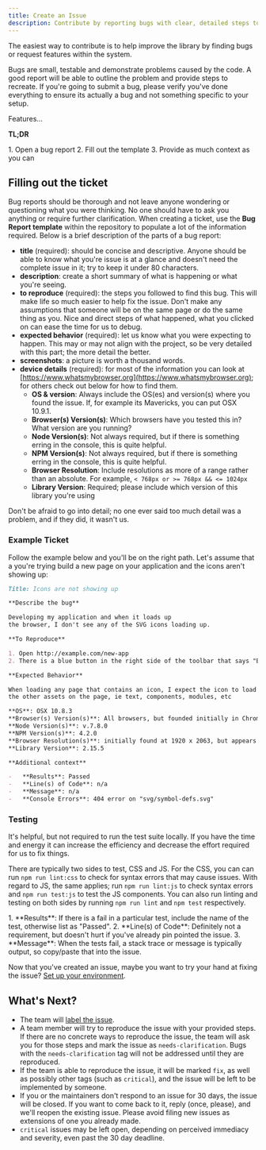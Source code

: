 ```yaml
---
title: Create an Issue
description: Contribute by reporting bugs with clear, detailed steps to reproduce issues. Ensure you've followed guidelines before submitting to help improve the library.
---
```



<CoC />

The easiest way to contribute is to help improve the library by finding bugs or request features within the system.

Bugs are small, testable and demonstrate problems caused by the code. A good report will be able to outline the problem and provide steps to recreate. If you're going to submit a bug, please verify you've done everything to ensure its actually a bug and not something specific to your setup.

Features…

**TL;DR**

<Steps>
1. Open a bug report
2. Fill out the template
3. Provide as much context as you can
</Steps>

## Filling out the ticket

Bug reports should be thorough and not leave anyone wondering or questioning what you were thinking. No one should have to ask you anything or require further clarification. When creating a ticket, use the **Bug Report template** within the repository to populate a lot of the information required. Below is a brief description of the parts of a bug report:

-   **title** (required): should be concise and descriptive. Anyone should be able to know what you're issue is at a glance and doesn't need the complete issue in it; try to keep it under 80 characters.
-   **description**: create a short summary of what is happening or what you're seeing.
-   **to reproduce** (required): the steps you followed to find this bug. This will make life so much easier to help fix the issue. Don't make any assumptions that someone will be on the same page or do the same thing as you. Nice and direct steps of what happened, what you clicked on can ease the time for us to debug.
-   **expected behavior** (required): let us know what you were expecting to happen. This may or may not align with the project, so be very detailed with this part; the more detail the better.
-   **screenshots**: a picture is worth a thousand words.
-   **device details** (required): for most of the information you can look at [https://www.whatsmybrowser.org](https://www.whatsmybrowser.org); for others check out below for how to find them.
	-   **OS & version**: Always include the OS(es) and version(s) where you found the issue. If, for example its Mavericks, you can put OSX 10.9.1.
	-   **Browser(s) Version(s)**: Which browsers have you tested this in? What version are you running?
	-   **Node Version(s)**: Not always required, but if there is something erring in the console, this is quite helpful.
	-   **NPM Version(s)**: Not always required, but if there is something erring in the console, this is quite helpful.
	-   **Browser Resolution**: Include resolutions as more of a range rather than an absolute. For example, `< 768px or >= 768px && <= 1024px`
	-   **Library Version**: Required; please include which version of this library you're using

Don't be afraid to go into detail; no one ever said too much detail was a problem, and if they did, it wasn't us.

### Example Ticket

Follow the example below and you'll be on the right path. Let's assume that a you're trying build a new page on your application and the icons aren't showing up:

```markdown
Title: Icons are not showing up

**Describe the bug**

Developing my application and when it loads up
the browser, I don't see any of the SVG icons loading up.

**To Reproduce**

1. Open http://example.com/new-app
2. There is a blue button in the right side of the toolbar that says "Edit" 3. Notice there should be a pencil icon, and there is nothing.

**Expected Behavior**

When loading any page that contains an icon, I expect the icon to load alongside
the other assets on the page, ie text, components, modules, etc

**OS**: OSX 10.8.3
**Browser(s) Version(s)**: All browsers, but founded initially in Chrome 38.0.2125.111
**Node Version(s)**: v.7.8.0
**NPM Version(s)**: 4.2.0
**Browser Resolution(s)**: initially found at 1920 x 2063, but appears >768
**Library Version**: 2.15.5

**Additional context**

-   **Results**: Passed
-   **Line(s) of Code**: n/a
-   **Message**: n/a
-   **Console Errors**: 404 error on "svg/symbol-defs.svg"
```

### Testing

It's helpful, but not required to run the test suite locally. If you have the time and energy it can increase the efficiency and decrease the effort required for us to fix things.

There are typically two sides to test, CSS and JS. For the CSS, you can can run `npm run lint:css` to check for syntax errors that may cause issues. With regard to JS, the same applies; run `npm run lint:js` to check syntax errors and `npm run test:js` to test the JS components. You can also run linting and testing on both sides by running `npm run lint` and `npm test` respectively.

<Steps>
1. **Results**: If there is a fail in a particular test, include the name of the test, otherwise list as "Passed".
2. **Line(s) of Code**: Definitely not a requirement, but doesn't hurt if you've already pin pointed the issue.
3. **Message**: When the tests fail, a stack trace or message is typically output, so copy/paste that into the issue.
</Steps>

Now that you've created an issue, maybe you want to try your hand at fixing the issue? [Set up your environment](../maintaining/working-with-the-code).

## What's Next?

-   The team will [label the issue](../maintaining/label-issues).
-   A team member will try to reproduce the issue with your provided steps. If there are no concrete ways to reproduce the issue, the team will ask you for those steps and mark the issue as `needs-clarification`. Bugs with the `needs-clarification` tag will not be addressed until they are reproduced.
-   If the team is able to reproduce the issue, it will be marked `fix`, as well as possibly other tags (such as `critical`), and the issue will be left to be implemented by someone.
-   If you or the maintainers don't respond to an issue for 30 days, the issue will be closed. If you want to come back to it, reply (once, please), and we'll reopen the existing issue. Please avoid filing new issues as extensions of one you already made.
-   `critical` issues may be left open, depending on perceived immediacy and severity, even past the 30 day deadline.
